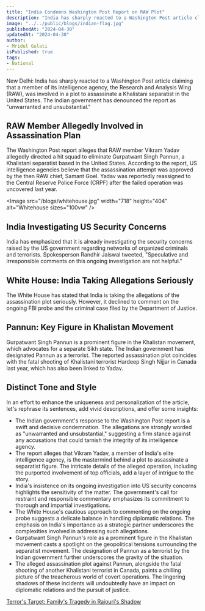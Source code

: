 ```yaml
---
title: "India Condemns Washington Post Report on RAW Plot"
description: "India has sharply reacted to a Washington Post article claiming that a member of its intelligence agency, the Research and Analysis Wing (RAW), was involved in a plot to assassinate a Khalistani separatist in the United States."
image: "../../public/blogs/indian-flag.jpg"
publishedAt: "2024-04-30"
updatedAt: "2024-04-30"
author: 
- Mridul Gulati
isPublished: true
tags:
- National
---
```


New Delhi: India has sharply reacted to a Washington Post article claiming that a member of its intelligence agency, the Research and Analysis Wing (RAW), was involved in a plot to assassinate a Khalistani separatist in the United States. The Indian government has denounced the report as "unwarranted and unsubstantial."

## RAW Member Allegedly Involved in Assassination Plan

The Washington Post report alleges that RAW member Vikram Yadav allegedly directed a hit squad to eliminate Gurpatwant Singh Pannun, a Khalistani separatist based in the United States. According to the report, US intelligence agencies believe that the assassination attempt was approved by the then RAW chief, Samant Goel. Yadav was reportedly reassigned to the Central Reserve Police Force (CRPF) after the failed operation was uncovered last year.

<Image
  src="/blogs/whitehouse.jpg"
  width="718"
  height="404"
  alt="Whitehouse
  sizes="100vw"
/>

## India Investigating US Security Concerns

India has emphasized that it is already investigating the security concerns raised by the US government regarding networks of organized criminals and terrorists. Spokesperson Randhir Jaiswal tweeted, "Speculative and irresponsible comments on this ongoing investigation are not helpful."

## White House: India Taking Allegations Seriously

The White House has stated that India is taking the allegations of the assassination plot seriously. However, it declined to comment on the ongoing FBI probe and the criminal case filed by the Department of Justice.

## Pannun: Key Figure in Khalistan Movement

Gurpatwant Singh Pannun is a prominent figure in the Khalistan movement, which advocates for a separate Sikh state. The Indian government has designated Pannun as a terrorist. The reported assassination plot coincides with the fatal shooting of Khalistani terrorist Hardeep Singh Nijjar in Canada last year, which has also been linked to Yadav.

## Distinct Tone and Style

In an effort to enhance the uniqueness and personalization of the article, let's rephrase its sentences, add vivid descriptions, and offer some insights:

* The Indian government's response to the Washington Post report is a swift and decisive condemnation. The allegations are strongly worded as "unwarranted and unsubstantial," suggesting a firm stance against any accusations that could tarnish the integrity of its intelligence agency.
* The report alleges that Vikram Yadav, a member of India's elite intelligence agency, is the mastermind behind a plot to assassinate a separatist figure. The intricate details of the alleged operation, including the purported involvement of top officials, add a layer of intrigue to the story.
* India's insistence on its ongoing investigation into US security concerns highlights the sensitivity of the matter. The government's call for restraint and responsible commentary emphasizes its commitment to thorough and impartial investigations.
* The White House's cautious approach to commenting on the ongoing probe suggests a delicate balance in handling diplomatic relations. The emphasis on India's importance as a strategic partner underscores the complexities involved in addressing such allegations.
* Gurpatwant Singh Pannun's role as a prominent figure in the Khalistan movement casts a spotlight on the geopolitical tensions surrounding the separatist movement. The designation of Pannun as a terrorist by the Indian government further underscores the gravity of the situation.
* The alleged assassination plot against Pannun, alongside the fatal shooting of another Khalistani terrorist in Canada, paints a chilling picture of the treacherous world of covert operations. The lingering shadows of these incidents will undoubtedly have an impact on diplomatic relations and the pursuit of justice.

[Terror's Target: Family's Tragedy in Rajouri's Shadow](https://onlinekhabri.com/blog/content/terror-in-thanamandi-rajouri)